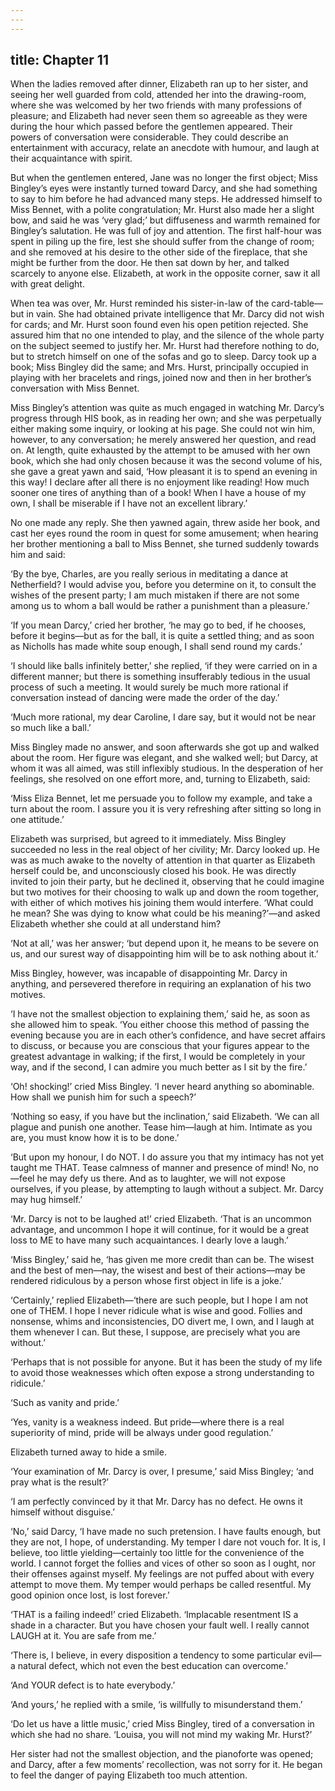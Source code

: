 ```yaml
---
---
---
```

title: Chapter 11
---

When the ladies removed after dinner, Elizabeth ran up to her sister, and seeing her well guarded from cold, attended her into the drawing-room, where she was welcomed by her two friends with many professions of pleasure; and Elizabeth had never seen them so agreeable as they were during the hour which passed before the gentlemen appeared. Their powers of conversation were considerable. They could describe an entertainment with accuracy, relate an anecdote with humour, and laugh at their acquaintance with spirit.

But when the gentlemen entered, Jane was no longer the first object; Miss Bingley’s eyes were instantly turned toward Darcy, and she had something to say to him before he had advanced many steps. He addressed himself to Miss Bennet, with a polite congratulation; Mr. Hurst also made her a slight bow, and said he was ‘very glad;’ but diffuseness and warmth remained for Bingley’s salutation. He was full of joy and attention. The first half-hour was spent in piling up the fire, lest she should suffer from the change of room; and she removed at his desire to the other side of the fireplace, that she might be further from the door. He then sat down by her, and talked scarcely to anyone else. Elizabeth, at work in the opposite corner, saw it all with great delight.

When tea was over, Mr. Hurst reminded his sister-in-law of the card-table—but in vain. She had obtained private intelligence that Mr. Darcy did not wish for cards; and Mr. Hurst soon found even his open petition rejected. She assured him that no one intended to play, and the silence of the whole party on the subject seemed to justify her. Mr. Hurst had therefore nothing to do, but to stretch himself on one of the sofas and go to sleep. Darcy took up a book; Miss Bingley did the same; and Mrs. Hurst, principally occupied in playing with her bracelets and rings, joined now and then in her brother’s conversation with Miss Bennet.

Miss Bingley’s attention was quite as much engaged in watching Mr. Darcy’s progress through HIS book, as in reading her own; and she was perpetually either making some inquiry, or looking at his page. She could not win him, however, to any conversation; he merely answered her question, and read on. At length, quite exhausted by the attempt to be amused with her own book, which she had only chosen because it was the second volume of his, she gave a great yawn and said, ‘How pleasant it is to spend an evening in this way! I declare after all there is no enjoyment like reading! How much sooner one tires of anything than of a book! When I have a house of my own, I shall be miserable if I have not an excellent library.’

No one made any reply. She then yawned again, threw aside her book, and cast her eyes round the room in quest for some amusement; when hearing her brother mentioning a ball to Miss Bennet, she turned suddenly towards him and said:

‘By the bye, Charles, are you really serious in meditating a dance at Netherfield? I would advise you, before you determine on it, to consult the wishes of the present party; I am much mistaken if there are not some among us to whom a ball would be rather a punishment than a pleasure.’

‘If you mean Darcy,’ cried her brother, ‘he may go to bed, if he chooses, before it begins—but as for the ball, it is quite a settled thing; and as soon as Nicholls has made white soup enough, I shall send round my cards.’

‘I should like balls infinitely better,’ she replied, ‘if they were carried on in a different manner; but there is something insufferably tedious in the usual process of such a meeting. It would surely be much more rational if conversation instead of dancing were made the order of the day.’

‘Much more rational, my dear Caroline, I dare say, but it would not be near so much like a ball.’

Miss Bingley made no answer, and soon afterwards she got up and walked about the room. Her figure was elegant, and she walked well; but Darcy, at whom it was all aimed, was still inflexibly studious. In the desperation of her feelings, she resolved on one effort more, and, turning to Elizabeth, said:

‘Miss Eliza Bennet, let me persuade you to follow my example, and take a turn about the room. I assure you it is very refreshing after sitting so long in one attitude.’

Elizabeth was surprised, but agreed to it immediately. Miss Bingley succeeded no less in the real object of her civility; Mr. Darcy looked up. He was as much awake to the novelty of attention in that quarter as Elizabeth herself could be, and unconsciously closed his book. He was directly invited to join their party, but he declined it, observing that he could imagine but two motives for their choosing to walk up and down the room together, with either of which motives his joining them would interfere. ‘What could he mean? She was dying to know what could be his meaning?’—and asked Elizabeth whether she could at all understand him?

‘Not at all,’ was her answer; ‘but depend upon it, he means to be severe on us, and our surest way of disappointing him will be to ask nothing about it.’

Miss Bingley, however, was incapable of disappointing Mr. Darcy in anything, and persevered therefore in requiring an explanation of his two motives.

‘I have not the smallest objection to explaining them,’ said he, as soon as she allowed him to speak. ‘You either choose this method of passing the evening because you are in each other’s confidence, and have secret affairs to discuss, or because you are conscious that your figures appear to the greatest advantage in walking; if the first, I would be completely in your way, and if the second, I can admire you much better as I sit by the fire.’

‘Oh! shocking!’ cried Miss Bingley. ‘I never heard anything so abominable. How shall we punish him for such a speech?’

‘Nothing so easy, if you have but the inclination,’ said Elizabeth. ‘We can all plague and punish one another. Tease him—laugh at him. Intimate as you are, you must know how it is to be done.’

‘But upon my honour, I do NOT. I do assure you that my intimacy has not yet taught me THAT. Tease calmness of manner and presence of mind! No, no—feel he may defy us there. And as to laughter, we will not expose ourselves, if you please, by attempting to laugh without a subject. Mr. Darcy may hug himself.’

‘Mr. Darcy is not to be laughed at!’ cried Elizabeth. ‘That is an uncommon advantage, and uncommon I hope it will continue, for it would be a great loss to ME to have many such acquaintances. I dearly love a laugh.’

‘Miss Bingley,’ said he, ‘has given me more credit than can be. The wisest and the best of men—nay, the wisest and best of their actions—may be rendered ridiculous by a person whose first object in life is a joke.’

‘Certainly,’ replied Elizabeth—‘there are such people, but I hope I am not one of THEM. I hope I never ridicule what is wise and good. Follies and nonsense, whims and inconsistencies, DO divert me, I own, and I laugh at them whenever I can. But these, I suppose, are precisely what you are without.’

‘Perhaps that is not possible for anyone. But it has been the study of my life to avoid those weaknesses which often expose a strong understanding to ridicule.’

‘Such as vanity and pride.’

‘Yes, vanity is a weakness indeed. But pride—where there is a real superiority of mind, pride will be always under good regulation.’

Elizabeth turned away to hide a smile.

‘Your examination of Mr. Darcy is over, I presume,’ said Miss Bingley; ‘and pray what is the result?’

‘I am perfectly convinced by it that Mr. Darcy has no defect. He owns it himself without disguise.’

‘No,’ said Darcy, ‘I have made no such pretension. I have faults enough, but they are not, I hope, of understanding. My temper I dare not vouch for. It is, I believe, too little yielding—certainly too little for the convenience of the world. I cannot forget the follies and vices of other so soon as I ought, nor their offenses against myself. My feelings are not puffed about with every attempt to move them. My temper would perhaps be called resentful. My good opinion once lost, is lost forever.’

‘THAT is a failing indeed!’ cried Elizabeth. ‘Implacable resentment IS a shade in a character. But you have chosen your fault well. I really cannot LAUGH at it. You are safe from me.’

‘There is, I believe, in every disposition a tendency to some particular evil—a natural defect, which not even the best education can overcome.’

‘And YOUR defect is to hate everybody.’

‘And yours,’ he replied with a smile, ‘is willfully to misunderstand them.’

‘Do let us have a little music,’ cried Miss Bingley, tired of a conversation in which she had no share. ‘Louisa, you will not mind my waking Mr. Hurst?’

Her sister had not the smallest objection, and the pianoforte was opened; and Darcy, after a few moments’ recollection, was not sorry for it. He began to feel the danger of paying Elizabeth too much attention.